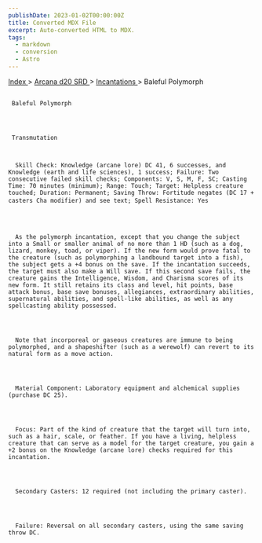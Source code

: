 ```yaml
---
publishDate: 2023-01-02T00:00:00Z
title: Converted MDX File
excerpt: Auto-converted HTML to MDX.
tags:
  - markdown
  - conversion
  - Astro
---
```







[
      Index
     ](-index)
     >
     [
      Arcana d20 SRD
     ](arcana-d20-srd-index)
     >
     [
      Incantations
     ](arcana-d20-srd-incantations-index)
     > Baleful Polymorph
    





## 
     Baleful Polymorph
    



     Transmutation
     


      Skill Check: Knowledge (arcane lore) DC 41, 6 successes, and Knowledge (earth and life sciences), 1 success; Failure: Two consecutive failed skill checks; Components: V, S, M, F, SC; Casting Time: 70 minutes (minimum); Range: Touch; Target: Helpless creature touched; Duration: Permanent; Saving Throw: Fortitude negates (DC 17 + casters Cha modifier) and see text; Spell Resistance: Yes
     



      As the polymorph incantation, except that you change the subject into a Small or smaller animal of no more than 1 HD (such as a dog, lizard, monkey, toad, or viper). If the new form would prove fatal to the creature (such as polymorphing a landbound target into a fish), the subject gets a +4 bonus on the save. If the incantation succeeds, the target must also make a Will save. If this second save fails, the creature gains the Intelligence, Wisdom, and Charisma scores of its new form. It still retains its class and level, hit points, base attack bonus, base save bonuses, allegiances, extraordinary abilities, supernatural abilities, and spell-like abilities, as well as any spellcasting ability possessed.
     



      Note that incorporeal or gaseous creatures are immune to being polymorphed, and a shapeshifter (such as a werewolf) can revert to its natural form as a move action.
     



      Material Component: Laboratory equipment and alchemical supplies (purchase DC 25).
     



      Focus: Part of the kind of creature that the target will turn into, such as a hair, scale, or feather. If you have a living, helpless creature that can serve as a model for the target creature, you gain a +2 bonus on the Knowledge (arcane lore) checks required for this incantation.
     



      Secondary Casters: 12 required (not including the primary caster).
     



      Failure: Reversal on all secondary casters, using the same saving throw DC.
     




